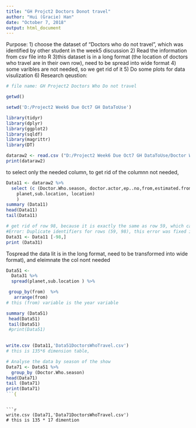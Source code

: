 ---
title: "GH Projct2 Doctors Donot travel"
author: "Hui (Gracie) Han"
date: "October 7, 2018"
output: html_document
---

Purpose:
1) choose the dataset of "Doctors who do not travel", which was identified by other student in the week5 discussion
2) Read the information from csv file into R
3)this dataset is in a long format (the location of doctors who travel are in their own row), need to be spread into wide format
4) some varibles are not needed, so we get rid of it
5) Do some plots for data visulization
 6) Research qeustion: 

```{r}
# file name: GH Project2 Doctors Who Do not travel 

getwd()

setwd('D:/Project2 Week6 Due Oct7 GH DataToUse')

```

```{r}
library(tidyr)
library(dplyr)
library(ggplot2)
library(sqldf)
library(magrittr)
library(DT)
```

```{r}
dataraw2 <- read.csv ("D:/Project2 Week6 Due Oct7 GH DataToUse/Doctor Who Time Travel Journeys.csv")
print(dataraw2)
```
to select only the needed column, to get rid of the columnn not needed, 
```{r}
Data11 <- dataraw2 %>% 
  select (c (Doctor.Who.season, doctor.actor,ep..no,from,estimated.from,
    planet,sub.location, location)
    )
summary (Data11)
head(Data11)
tail(Data11)
```
```{r}
# get rid of row 98, because it is exactly the same as row 59, which causes problem in the spread function downstream
#Error: Duplicate identifiers for rows (59, 98), this error was fixed in the earlier block, otherwise this  block will not run
Data31 <- Data11 [-98,]
print (Data31)
```
Tospread the data Iit is in the long format, need to be transformed into wide format), and eleimnate the col nont needed
```{r}


Data51 <- 
  Data31 %>% 
  spread(planet,sub.location ) %>% 

 group_by(from)  %>% 
   arrange(from)
# this (from) variable is the year variable

summary (Data51)
 head(Data51)
 tail(Data51)
 #print(Data51)
 
```
```{r}
write.csv (Data11,'Data51DoctorsWhoTravel.csv')
# this is 135*6 dimension table,
```

```{r}
# Analyse the data by season of the show
Data71 <- Data51 %>%
  group_by (Doctor.Who.season)
head(Data71)
tail (Data71)
print(Data71)
```{
```
  
```

```{r}
write.csv (Data71,'Data71DoctorsWhoTravel.csv')
# this is 135 * 17 dimention
```
